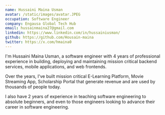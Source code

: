 ```yaml
---
name: Hussaini Maina Usman
avatar: /static/images/avatar.JPEG
occupation: Software Engineer
company: Engausa Global Tech Hub
email: hussainmaina27@gmail.com
linkedin: https://www.linkedin.com/in/hussainiusman/
github: https://github.com/Housain-maina
twitter: https://x.com/hmaina0
---
```


I'm Hussaini Maina Usman, a software engineer with 4 years of professional experience in building, deploying and maintaining mission critical backend services, mobile applications, and web frontends.

Over the years, I've built mission critical E-Learning Platform, Movie Streaming App, Scholarship Portal that generate revenue and are used by thousands of people today.

I also have 2 years of experience in teaching software engineering to absolute beginners, and even to those engineers looking to advance their career in software engineering.
